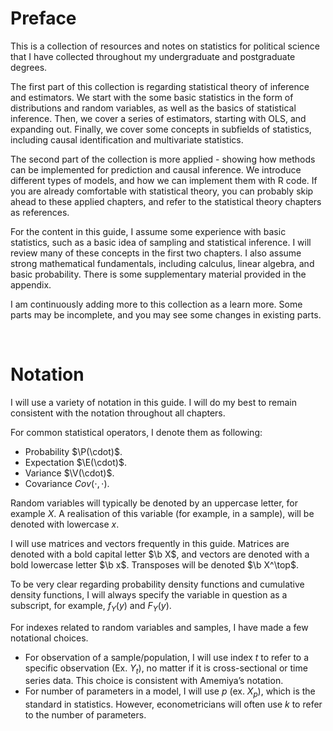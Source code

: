 # Preface {.unnumbered}

This is a collection of resources and notes on statistics for political science that I have collected throughout my undergraduate and postgraduate degrees.

The first part of this collection is regarding statistical theory of inference and estimators. We start with the some basic statistics in the form of distributions and random variables, as well as the basics of statistical inference. Then, we cover a series of estimators, starting with OLS, and expanding out. Finally, we cover some concepts in subfields of statistics, including causal identification and multivariate statistics.

The second part of the collection is more applied - showing how methods can be implemented for prediction and causal inference. We introduce different types of models, and how we can implement them with R code. If you are already comfortable with statistical theory, you can probably skip ahead to these applied chapters, and refer to the statistical theory chapters as references.

For the content in this guide, I assume some experience with basic statistics, such as a basic idea of sampling and statistical inference. I will review many of these concepts in the first two chapters. I also assume strong mathematical fundamentals, including calculus, linear algebra, and basic probability. There is some supplementary material provided in the appendix.

I am continuously adding more to this collection as a learn more. Some parts may be incomplete, and you may see some changes in existing parts.

<br />

# Notation

I will use a variety of notation in this guide. I will do my best to remain consistent with the notation throughout all chapters.

For common statistical operators, I denote them as following:

-   Probability $\P(\cdot)$.
-   Expectation $\E(\cdot)$.
-   Variance $\V(\cdot)$.
-   Covariance $Cov(\cdot, \cdot)$.

Random variables will typically be denoted by an uppercase letter, for example $X$. A realisation of this variable (for example, in a sample), will be denoted with lowercase $x$.

I will use matrices and vectors frequently in this guide. Matrices are denoted with a bold capital letter $\b X$, and vectors are denoted with a bold lowercase letter $\b x$. Transposes will be denoted $\b X^\top$.

To be very clear regarding probability density functions and cumulative density functions, I will always specify the variable in question as a subscript, for example, $f_Y(y)$ and $F_Y(y)$.

For indexes related to random variables and samples, I have made a few notational choices.

-   For observation of a sample/population, I will use index $t$ to refer to a specific observation (Ex. $Y_t$), no matter if it is cross-sectional or time series data. This choice is consistent with Amemiya's notation.
-   For number of parameters in a model, I will use $p$ (ex. $X_p$), which is the standard in statistics. However, econometricians will often use $k$ to refer to the number of parameters.
